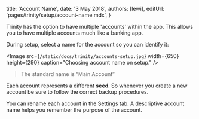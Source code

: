 
title: 'Account Name',
date: '3 May 2018',
authors: [lewi],
editUrl: 'pages/trinity/setup/account-name.mdx',
}


Trinity has the option to have multiple 'accounts' within
the app. This allows you to have multiple accounts
much like a banking app.

During setup, select a name for the account so you can identify it:

<Image
src={`/static/docs/trinity/accounts-setup.jpg`}
width={650}
height={290}
caption="Choosing account name on setup."
/>

> The standard name is “Main Account”

Each account represents a different **seed**. So whenever you create a
new account be sure to follow the correct backup procedures.

You can rename each account in the Settings tab. A descriptive account name helps you remember the purpose of the account.
